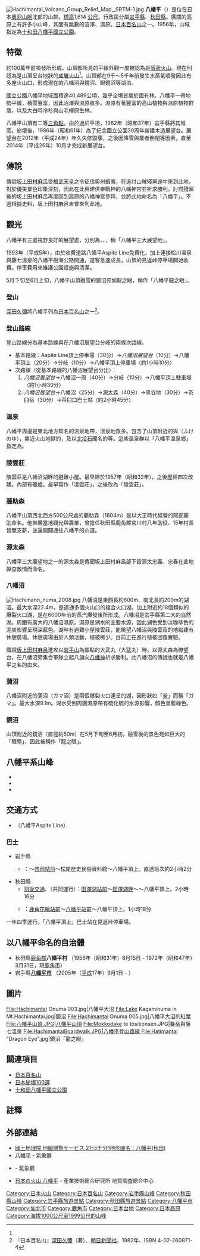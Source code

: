 {{Infobox Mountain
| 名稱 =八幡平
| 照片 =八幡平.jpg
| 照片說明 =八幡平
| 海拔 =1,613.5[[公尺|公尺]]<ref name="kijun">[http://sokuservice1.gsi.go.jp/datums/ 基準点成果等閲覧サービス：秋田－八幡平－八幡平] {{webarchive|url=https://web.archive.org/web/20090609164634/http://sokuservice1.gsi.go.jp/datums/ |date=2009年6月9日 }}（[[國土地理院|國土地理院]]、2010年12月31日閲覧）</ref>
| 位置 ={{JPN}}<br />[[岩手縣|岩手縣]][[八幡平市|八幡平市]]<br />[[秋田縣|秋田縣]][[仙北市|仙北市]]、[[鹿角市|鹿角市]]
| 山脈 =[[奧羽山脈|奧羽山脈]]
| 相對高度 = 
| 座標 ={{coord|39|57|28|N|140|51|15|E}}<ref name="hyoko">[http://www.gsi.go.jp/KOKUJYOHO/MOUNTAIN/mountain.html 日本の主な山岳標高：岩手県]（[[國土地理院|國土地理院]]、2010年12月28日閲覧）</ref>
| 地形圖 = 
| 類別 =[[成層火山|成層火山]]<ref name="syurui">以前列為盾形火山，但現在認為其外型是侵蝕與噴發所造成而改為[[成層火山|成層火山]]。</ref>
| 年齡 = 
| 最近噴發 =
| 首次登頂 =
| 最容易的攀登路線 =
| pushpin_map = Japan Tohoku
| pushpin_map_caption = 八幡平的位置
| latd=39 |latm=57 |lats=28 |latNS=N
| longd=140 |longm=51 |longs=15 |longEW=E
}}
[[File:Hachimantai_Volcano_Group_Relief_Map,_SRTM-1.jpg|thumb]]
'''八幡平'''（{{jpn|j=八幡平|hg=はちまんたい}}）是位在日本[[奧羽山脈|奧羽山脈]]北部的山群。[[標高|標高]]1,614 [[公尺|公尺]]。行政區分屬[[岩手縣|岩手縣]]、[[秋田縣|秋田縣]]。廣闊的高原上有許多小山峰，其間有無數的沼澤、濕原。[[日本百名山|日本百名山]]之一。1956年，山域指定為[[十和田八幡平國立公園|十和田八幡平國立公園]]。

== 特徴 ==
約100萬年前噴發所形成。山頂部所見的平緩外觀一度被認為是[[盾狀火山|盾狀火山]]。現在則認為是山頂呈台地狀的[[成層火山|成層火山]]<ref name="syurui" />。山頂部在9千～5千年前發生水蒸氣噴發因此有多座火山口，形成現在的八幡沼與鏡沼、眼鏡沼等湖泊。

國立公園八幡平地域面積達40,489公頃，幾乎全境皆屬於國有林。八幡平一帶地勢平緩，積雪豐富，因此沼澤與濕原眾多。濕原有著豐富的高山植物與濕原植物群落，以及大白時冷杉與山毛欅原生林。

八幡平山頂有二等[[三角點|三角點]]。由於過於平坦，1962年（昭和37年）岩手縣將其堆高。崩壞後，1986年（昭和61年）為了紀念國立公園30周年新建木造展望台。展望台在2012年（平成24年）年久失修毀壊，之後因降雪與業者倒閉等因素，直至2014年（平成26年）10月才完成新展望台。

== 傳說 ==
傳說[[坂上田村麻呂|坂上田村麻呂]]受[[桓武天皇|桓武天皇]]之令征伐奧州蝦夷，在追討山賊殘黨途中來到此地，對於優美景色印象深刻，因此在此興建供奉戰神的八幡神宮並祈求勝利。討罰殘黨後的坂上田村麻呂再度回到高原的八幡神宮參拜，並將此地命名為「八幡平」。不過根據史料，坂上田村麻呂未曾來到此地。

== 觀光 ==
八幡平有三處視野良好的展望處，分別為{{link-ja|畚岳|畚岳}}、{{link-ja|源太森|源太森}}、{{link-ja|茶臼岳 (八幡平)|茶臼岳 (八幡平)|茶臼岳}}，稱「八幡平三大展望地」。

1993年（平成5年），由於收費道路八幡平Aspite Line免費化，加上連接松川溫泉與藤七溫泉的八幡平樹海公路開通，遊客急速成長，山頂的見返峠停車場開始收費。停車費用來維護公園設施與清潔。

5月下旬至6月上旬，八幡平山頂融雪的鏡沼宛如龍之眼，稱作「八幡平龍之眼」。

=== 登山 ===
[[深田久彌|深田久彌]]將八幡平列為[[日本百名山|日本百名山]]之一<ref>『日本百名山』[[深田久彌|深田久彌]]（著）、[[朝日新聞社|朝日新聞社]]、1982年、ISBN 4-02-260871-4</ref>。
=== 登山路線 ===
登山路線分為基本路線與在八幡沼展望台分岐的兩條次路線。
* 基本路線：Aspite Line頂上停車場（30分）→''八幡沼展望台''（10分）→八幡平頂上（20分）→分岐（10分）→八幡平頂上停車場〈約1小時10分〉
* 次路線（從基本路線的八幡沼展望台分出）：
*# ''八幡沼展望台''→八幡沼一周（40分）→分岐（10分）→八幡平頂上駐車場〈約1小時30分〉
*# ''八幡沼展望台''→八幡沼（25分）→源太森（40分）→黑谷地（30分）→茶臼岳（30分）→茶臼口巴士站〈約2小時45分〉

=== 溫泉 ===
八幡平周邊是東北地方知名的溫泉地帶，溫泉地眾多。包含了山頂附近的{{link-ja|藤七溫泉|藤七温泉}}與{{link-ja|蒸之湯溫泉|蒸ノ湯温泉}}（ふけのゆ），靠近火山地獄的{{link-ja|後生掛溫泉|後生掛温泉}}，及以[[北投石|北投石]]聞名的{{link-ja|玉川溫泉 (秋田縣)|玉川温泉 (秋田県)|玉川溫泉}}等。這些溫泉群以「八幡平溫泉鄉」指定為{{link-ja|國民保養溫泉地|国民保養温泉地}}。
=== 陵雲莊 ===
陵雲莊是八幡沼湖畔的避難小屋。最早建於1957年（昭和32年），之後歷經四次改建。內部有暖爐。最早寫作「凌雲莊」，之後改為「陵雲莊」。

=== 藤助森 ===
八幡平山頂西北西方500公尺處的藤助森（1604m）是以大正時代經營{{link-ja|蒸之湯溫泉|蒸ノ湯温泉}}的阿部藤助命名。他推廣當地觀光與農業，曾擔任秋田縣鹿角郡宮川村八年助役、15年村長皆無支薪，並還開闢通往八幡平的山道。

=== 源太森 ===
八幡平三大展望地之一的源太森是傳聞坂上田村麻呂部下霞源太忠義、忠春在此地探查敵情而命名。

=== 八幡沼 ===
[[File:Hachimann_numa_2008.jpg|thumb]]
八幡沼是東西長約600m、南北長約200m的湖沼。最大水深22.4m，是連通多個火山口的複合火口湖。加上附近約18個類似的爆裂火口湖，是在6000年前的蒸汽爆發後所形成。八幡沼是岩手縣第二大的自然湖。周圍有廣大的八幡沼濕原。濕原是湖水的主要水源，因此湖色受到淡咖啡色的泥炭影響呈現深藍色。湖畔有避難小屋陵雲莊，能眺望八幡沼與陵雲莊的地點建有休憩廣場。休憩廣場由於人類活動，植被稀少。目前正在進行植被回復實驗。

傳說[[坂上田村麻呂|坂上田村麻呂]]進攻以[[岩手山|岩手山]]為據點的大武丸（大猛丸）時，以源太森為暸望台，在八幡沼旁集合軍隊立起八旗向[[八幡神|八幡神]]祈求勝利。此八幡沼的傳說也就是八幡平之名的由來。

=== 蒲沼 ===
八幡沼附近的蒲沼（ガマ沼）是兩個爆裂火口連呈的湖，因形狀如「釜」而稱「ガマ」。最大水深9.1m。湖水受到周圍濕原帶有硫化硫的水源影響，顏色呈藍綠色。

=== 鏡沼 ===
山頂附近的鏡沼（直徑約50m）在5月下旬至6月初，融雪後的景色宛如巨大的「眼睛」，因此被稱作「龍之眼」。

== 八幡平系山峰 ==
* {{link-ja|秋田燒山|秋田焼山}}
* {{link-ja|畚岳|畚岳}}
* {{link-ja|諸檜岳|諸桧岳}}

== 交通方式 ==
* {{link-ja|岩手縣道·秋田縣道23號大更八幡平線|岩手県道・秋田県道23号大更八幡平線}}（八幡平Aspite Line）

=== 巴士 ===
* 岩手縣
** {{link-ja|岩手縣北巴士|岩手県北バス}}：{{link-ja|盛岡巴士中心|盛岡バスセンター}}～[[盛岡站|盛岡站前]]～松尾歷史民俗資料館～八幡平頂上。直達班次約2小時2分 
* 秋田縣
** [[羽後交通|羽後交通]]、{{link-ja|秋北巴士|秋北バス}}（共同運行）：[[田澤湖站|田澤湖站前]]～[[田澤湖|田澤湖畔]]～{{link-ja|玉川溫泉 (秋田縣)|玉川温泉 (秋田県)|玉川溫泉}}～八幡平頂上。2小時16分
** {{link-ja|秋北巴士|秋北バス}}：[[鹿角花輪站|鹿角花輪站前]]～[[松尾八幡平站|八幡平站前]]～八幡平頂上。1小時18分

一年四季運行。「八幡平頂上」巴士站在見返峠停車場。

== 以八幡平命名的自治體 ==
* 秋田縣[[鹿角郡|鹿角郡]]'''八幡平村''' （1956年（昭和31年）6月15日 - 1972年（昭和47年）3月31日，現[[鹿角市|鹿角市]]）
* 岩手縣'''[[八幡平市|八幡平市]]''' （2005年（[[平成|平成]]17年）9月1日 - ）

== 圖片 ==
<gallery>
File:Hachimantai Onuma 003.jpg|八幡平大沼
File:Lake Kagaminuma in Mt.Hachimantai.jpg|鏡沼
File:Hachimantai Onuma 005.jpg|八幡平大沼的紅葉
File:八幡平山頂.JPG|八幡平山頂
File:Mokkodake to tôsitionsen.JPG|畚岳與藤七溫泉
File:HachimantaiBoardwalk.JPG|八幡平登山路線
File:Hatimantai "Dragon Eye".jpg|鏡沼「龍之眼」

</gallery>

== 關連項目 ==
* [[日本百名山|日本百名山]]
* [[日本秘境100選|日本秘境100選]]
* [[十和田八幡平國立公園|十和田八幡平國立公園]]

== 註釋 ==
{{reflist}}

== 外部連結 ==
{{Commonscat|Mount Hachimantai}}
* [http://watchizu.gsi.go.jp/watchizu.html?b=395728&l=1405115 國土地理院 地圖閱覽サービス 2万5千分1地形圖名：八幡平(秋田)] {{Wayback|url=http://watchizu.gsi.go.jp/watchizu.html?b=395728&l=1405115 |date=20121105024455 }}
* [https://www.data.jma.go.jp/svd/vois/data/sendai/206_Hachimantai/206_index.html 八幡平] {{Wayback|url=https://www.data.jma.go.jp/svd/vois/data/sendai/206_Hachimantai/206_index.html |date=20201106024919 }} - 氣象廳
* {{PDF|[https://www.data.jma.go.jp/svd/vois/data/tokyo/STOCK/souran/main/26_Hachimantai.pdf 日本活火山総覧(第4版)Web掲載版 八幡平]}} - 氣象廳
* [https://gbank.gsj.jp/volcano/Quat_Vol/volcano_data/D22.html  日本の火山 八幡平] {{Wayback|url=https://gbank.gsj.jp/volcano/Quat_Vol/volcano_data/D22.html |date=20200321114622 }} - 產業技術總合研究所 地質調査總合中心

{{日本百名山}}
{{日本活火山}}
{{日本高原與台地}}

{{DEFAULTSORT:Hachimantai}}
[[Category:日本火山|Category:日本火山]]
[[Category:日本百名山|Category:日本百名山]]
[[Category:岩手縣山峰|Category:岩手縣山峰]]
[[Category:秋田縣山峰|Category:秋田縣山峰]]
[[Category:岩手縣旅遊景點|Category:岩手縣旅遊景點]]
[[Category:秋田縣旅遊景點|Category:秋田縣旅遊景點]]
[[Category:八幡平市|Category:八幡平市]]
[[Category:仙北市|Category:仙北市]]
[[Category:鹿角市|Category:鹿角市]]

[[Category:日本台地|Category:日本台地]]

[[Category:日本高原|Category:日本高原]]

[[Category:海拔1000公尺至1999公尺的山峰|Category:海拔1000公尺至1999公尺的山峰]]
